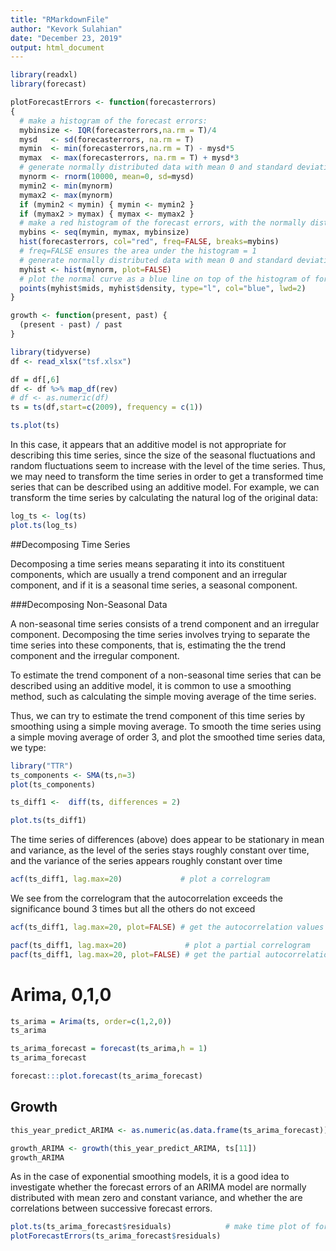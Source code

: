```yaml
---
title: "RMarkdownFile"
author: "Kevork Sulahian"
date: "December 23, 2019"
output: html_document
---
```



```r
library(readxl)
library(forecast)
```
```r

plotForecastErrors <- function(forecasterrors)
{
  # make a histogram of the forecast errors:
  mybinsize <- IQR(forecasterrors,na.rm = T)/4
  mysd   <- sd(forecasterrors, na.rm = T)
  mymin  <- min(forecasterrors,na.rm = T) - mysd*5
  mymax  <- max(forecasterrors, na.rm = T) + mysd*3
  # generate normally distributed data with mean 0 and standard deviation mysd
  mynorm <- rnorm(10000, mean=0, sd=mysd)
  mymin2 <- min(mynorm)
  mymax2 <- max(mynorm)
  if (mymin2 < mymin) { mymin <- mymin2 }
  if (mymax2 > mymax) { mymax <- mymax2 }
  # make a red histogram of the forecast errors, with the normally distributed data overlaid:
  mybins <- seq(mymin, mymax, mybinsize)
  hist(forecasterrors, col="red", freq=FALSE, breaks=mybins)
  # freq=FALSE ensures the area under the histogram = 1
  # generate normally distributed data with mean 0 and standard deviation mysd
  myhist <- hist(mynorm, plot=FALSE)
  # plot the normal curve as a blue line on top of the histogram of forecast errors:
  points(myhist$mids, myhist$density, type="l", col="blue", lwd=2)
}

growth <- function(present, past) {
  (present - past) / past
}

```
```r
library(tidyverse)
df <- read_xlsx("tsf.xlsx")

df = df[,6]
df <- df %>% map_df(rev)
# df <- as.numeric(df)
ts = ts(df,start=c(2009), frequency = c(1))
```

```r
ts.plot(ts)

```

In this case, it appears that an additive model is not appropriate for describing this time series, since the size of the seasonal fluctuations and random fluctuations seem to increase with the level of the time series. Thus, we may need to transform the time series in order to get a transformed time series that can be described using an additive model. For example, we can transform the time series by calculating the natural log of the original data:

```r
log_ts <- log(ts)
plot.ts(log_ts)

```


##Decomposing Time Series

Decomposing a time series means separating it into its constituent components, which are usually a trend component and an irregular component, and if it is a seasonal time series, a seasonal component.

###Decomposing Non-Seasonal Data

A non-seasonal time series consists of a trend component and an irregular component. Decomposing the time series involves trying to separate the time series into these components, that is, estimating the the trend component and the irregular component.

To estimate the trend component of a non-seasonal time series that can be described using an additive model, it is common to use a smoothing method, such as calculating the simple moving average of the time series.

Thus, we can try to estimate the trend component of this time series by smoothing using a simple moving average. To smooth the time series using a simple moving average of order 3, and plot the smoothed time series data, we type:
```r

library("TTR")
ts_components <- SMA(ts,n=3)
plot(ts_components)
```


```r
ts_diff1 <-  diff(ts, differences = 2)

plot.ts(ts_diff1)
```
The time series of differences (above) does appear to be stationary in mean and variance, as the level of the series stays roughly constant over time, and the variance of the series appears roughly constant over time


```r

acf(ts_diff1, lag.max=20)             # plot a correlogram
```
We see from the correlogram that the autocorrelation exceeds the significance bound 3 times but all the others do not exceed

```R
acf(ts_diff1, lag.max=20, plot=FALSE) # get the autocorrelation values
```

```r
pacf(ts_diff1, lag.max=20)             # plot a partial correlogram
pacf(ts_diff1, lag.max=20, plot=FALSE) # get the partial autocorrelation values
```

# Arima, 0,1,0

```r
ts_arima = Arima(ts, order=c(1,2,0))
ts_arima
```


```r
ts_arima_forecast = forecast(ts_arima,h = 1)
ts_arima_forecast

forecast:::plot.forecast(ts_arima_forecast)
```

## Growth
```r

this_year_predict_ARIMA <- as.numeric(as.data.frame(ts_arima_forecast))[1]

growth_ARIMA <- growth(this_year_predict_ARIMA, ts[11])
growth_ARIMA 

 ```
As in the case of exponential smoothing models, it is a good idea to investigate whether the forecast errors of an ARIMA model are normally distributed with mean zero and constant variance, and whether the are correlations between successive forecast errors.



```r
plot.ts(ts_arima_forecast$residuals)            # make time plot of forecast errors
plotForecastErrors(ts_arima_forecast$residuals)
```